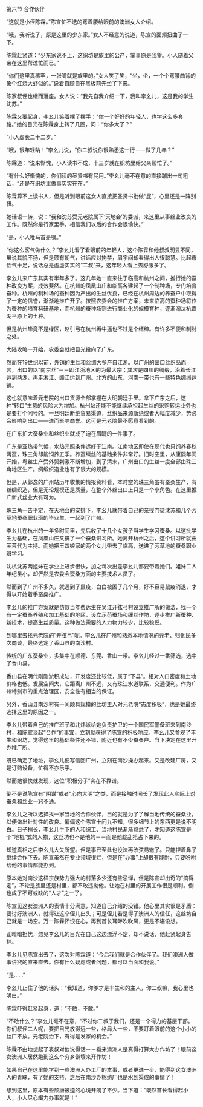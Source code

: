 

第六节 合作伙伴

“这就是小侄陈霖。”陈宣忙不迭的弯着腰给眼前的澳洲女人介绍。

“哦，我听说了，原是这里的少东家。”女人不经意的说道，陈宣的面颊扭曲了一下。

陈霖赶紧道：“少东家说不上，这织坊是族里的公产，掌事原是我爹。小人随着父亲在这里帮过忙而已。”

“你们这里真稀罕，一张嘴就是族里的。”女人笑了笑，“坐，坐，一个个弯腰曲背的象个红烧大虾似的。”说着自顾自在黑板前先坐了下来。

陈家叔侄也继而落座。女人说：“我先自我介绍一下，我叫李幺儿，这是我的学生沈苏。”

陈霖又要起身，李幺儿笑着摆了摆手：“你一个好好的年轻人，也学这么多套路。”她的目光在陈霖身上转了几圈，问：“你多大了？”

“小人虚长二十二岁。”

“哦，很年轻呐！”李幺儿说，“你二叔说你很熟悉这一行－－做了几年？”

陈霖道：“说来惭愧，小人读书不成，十三岁就在织坊里给父亲帮忙了。”

“有什么好惭愧的，你们读的圣贤书有屁用。”李幺儿毫不在意的直接蹦出一句粗话，“还是在织坊里做事实实在在。”

陈霖算不上读书人，但是听到眼前这女人直接把圣贤书批做“屁”，心里还是一阵别扭。

她话语一转，说：“我和沈苏受元老院属下‘天地会’的委派，来这里从事丝业改良的工作。既然你是行家里手，相信我们以后的合作会很愉快。”

“是，小人唯马首是嘱。”

“你这么客气做什么？”李幺儿看了看眼前的年轻人，这个陈霖和他叔叔明显不同，虽说其貌不扬，但是颇有朝气，讲话应对拘禁，眉宇间却看得出人很聪慧。比起市侩气十足，说话总是虚虚实实的“二叔”来，这年轻人看上去舒服多了。

李幺儿来广东其实有半年多了。这几年她一直来往于临高和杭州之间，推行她的蚕种改良方案，成效斐然。在杭州的凤凰山庄和临高各建起了一个制种场，专门培育蚕种。杭州的制种场的蚕种因为产出的生丝优良，已经在杭州周边的养蚕户中取得了一定的信誉，渐渐地推广开了。按照农委会的推广方案，未来临高的蚕种场将作为蚕种的培育科研基地，而杭州的蚕种场则进行商业化的规模育种，逐渐淘汰杭嘉湖平原上的土种。

但是杭州毕竟不是绿区，赵引弓在杭州再牛逼也不过是个缙绅。有许多不便和制肘之处。

大陆攻略一开始，农委会就把目光投向了广东。

然而在19世纪以前，外销的生丝和丝绸大多产自江浙。以广州的出口丝织品而言，出口的以“南京丝”－－即江浙地区的为最大宗；其次是四川的绸缎，沿着长江运到两湖，再走湘江、赣江运到广州。北方的山东、河南一带也有一些特色绸缎运销。

这也就意味着元老院的出口货源全部掌握在大明朝廷手里。拿下广东之后，这种“转口”生意的风险大为增加。杭州站还能不能继续承担起生丝的采购转运业务也是要打个问号的。一旦明廷断绝贸易渠道，丝织品来源断绝或者大幅度减少，势必会影响到出口――进而影响商誉。这可是元老院最不愿意看到的。

在广东扩大蚕桑业和丝织业就成了迫在眉睫的一件事了。

广东是亚热带气候，水热光照条件远好于江南。江南地区即使在现代也只饲养春秋两蚕，珠三角却能饲养五季。养蚕缫丝的基础条件非常好。旧时空里，从康熙年间开始，粤丝生产受外贸刺激不断增加，到了清末，广州出口的生丝一度全部由珠三角地区生产。绸缎织造业也有了很大的规模。

但是，从郭逸的广州站历年收集的情报资料看，本时空的珠三角虽有蚕桑生产，有丝绸织造，但是无论规模还是质量，在整个外丝出口上只是一个小角色。在这里推广新式丝业大有可为。

珠三角一告平定，在天地会的安排下，李幺儿就带着自己的亲授门徒沈苏和几个芳草地蚕桑职业班的毕业生，一起到了广州。

李幺儿在杭州的一年多时间里，先后收了十几个女孩子当学生学习蚕桑。以这批学生为基础，在凤凰山庄又搞了一个蚕桑讲习所。她离开杭州之后，这个讲习所就由芙蓉代为主持。而她把王四娘家的两个女儿带去了临高，送进了芳草地的蚕桑职业班学习。

沈杭沈苏两姐妹在学业上进步很快，加之每次出差李幺儿都要带着她们。姐妹二人年纪虽小，却俨然是农委会蚕桑方面的主要技术人员了。

然而到了广州不多久，就遇到了鼠疫，白白被困了几个月，好不容易鼠疫消退，才得以开始着手蚕桑推广。

李幺儿的推广方案就是仿效当年费达生在吴江开弦弓村设立推广所的做法，找一个有一定蚕桑养殖和加工基础的地区，设立示范蚕场和缫丝作坊，逐步推广新蚕种、新技术，提高生丝质量。这种做法需要的人力物力较少，比较稳妥。

到哪里去找元老院的“开弦弓”呢。李幺儿在广州和熟悉本地情况的元老、归化民多次商谈，最终选定了香山县的南沙村。

传统的广东蚕桑业，多集中在顺德、东莞、香山一带。李幺儿经过一番筛选，选中了香山县。

香山县在明代刚刚淤积成陆，开发度还比较低，属于“下县”。相对人口密度和土地价格也低。发展空间大，它距离广州不远，又有珠江水道联系，交通便利。作为广州特别市的重点治理区，安全性有相当的保证。

另外，香山县南沙村有一间颇具规模的丝坊主人对元老院“态度积极”，也是她最终选择这里的原因之一。

李幺儿带着自己的推广班子和北炜派给她负责护卫的一个国民军警备班来到南沙村，和陈宣谈起“合作”的事宜，立刻就获得了陈宣的积极响应。李幺儿又参观了丰生和织坊，觉得这里的基础条件还不错，附近也有不少蚕桑户。当下决定在这里开办推广所。

既已确定了地址，李幺儿便写信回广州，立刻在南沙操办起来。又是改建厂房，又是订购设备，忙得不亦乐乎。

然而她很快就发现，这位“积极分子”实在不靠谱。

倒不是说陈宣有“阴谋”或者“心向大明”之类，而是接触时间长了发现此人实际上对蚕桑和丝业一窍不通。

李幺儿之所以选择找一家当地的合作伙伴，目的就是为了了解当地传统的蚕桑业，以便做出针对性的改良。偏偏这个陈宣十问九不知，很多细节上的东西更是说不明白。日子稍长，李幺儿手下的人和织工、当地村民渐渐熟悉了，才知道这陈宣是个“地棍”式的人物，这丝坊也不是他的－－而是他趁乱抢占下来的。

知道真相之后李幺儿大失所望。但是事已至此也没法再改弦易辙了。只能捏着鼻子继续合作下去。陈宣虽然在专业领域很烂，但是在“办事”上却很有能耐，只要吩咐给他的事情都能办到。

原本她对南沙这样宗族势力强大的村落多少还有些忌惮，但是陈宣却出奇的“搞得定”，不论是族里还是村里，都不敢违拗他。让她在村里的开展工作很是顺利。倒也成了不可或缺的“人才”之一了。

陈宣见这女澳洲人的表情十分满意，知道自己介绍的没错。他心里其实很是矛盾：要讨好澳洲人，就得让这个侄儿出头；可是侄儿若是得了澳洲人的信任，这丝坊自己就是一场空。万一陈霖怀恨在心，再到首长耳畔吹吹风，更是不堪设想。

正暗暗担忧，忽见李幺儿的目光在自己这边漂浮不定，却不说话，他赶紧起身告辞。

李幺儿见陈宣出去了，这次对陈霖道：“今后我们就是合作伙伴了。我们澳洲人做事讲究的直来直去。你有什么疑虑或者问题，都可以当面和我说。”

“是……”

李幺儿止住了他的话头：“我知道，你爹才是丰生和的主人，你二叔嘛，我心里也明白。”

陈霖吓得赶紧起身，道：“不敢，不敢。”

“不敢什么？”李幺儿毫不在意，“不过你二叔于我们，还是一个得力的基层干部。你们叔侄二人呢，要把目光放得远一些，格局大一些，不要盯着眼前的这个小小的丝厂不放。元老院治下，有得是发家的机会。”

陈霖不由地想起了表叔对他说得话－－看来澳洲人是真得打算大办作坊了！眼前这女澳洲人居然跑到这么个穷乡僻壤来开作坊！

如果自己在这里能学到一些澳洲人办工厂的本事，或者更进一步，能得到这女澳洲人的青睐，有了她的支持，之后在南沙办棉纺厂也是水到渠成的事情了！

想到这里，原本有些颓唐被迫的心境开朗了不少。当下道：“既然首长看得起小人，小人尽心竭力办事就是！”

